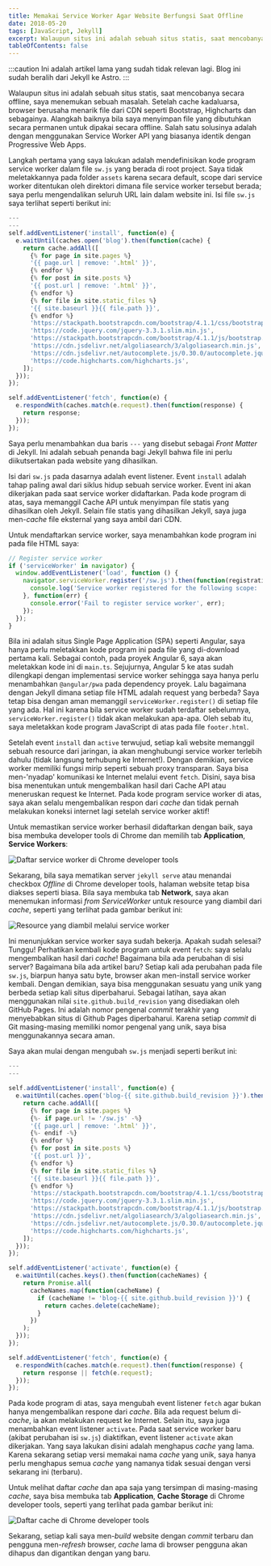 ```yaml
---
title: Memakai Service Worker Agar Website Berfungsi Saat Offline
date: 2018-05-20
tags: [JavaScript, Jekyll]
excerpt: Walaupun situs ini adalah sebuah situs statis, saat mencobanya secara offline, saya menemukan sebuah masalah.  Setelah cache kadaluarsa, browser berusaha menarik file dari CDN seperti Bootstrap, Highcharts dan sebagainya...
tableOfContents: false
---
```


:::caution
Ini adalah artikel lama yang sudah tidak relevan lagi.  Blog ini sudah beralih dari Jekyll ke Astro.
:::

Walaupun situs ini adalah sebuah situs statis, saat mencobanya secara offline, saya menemukan sebuah masalah.  Setelah cache kadaluarsa, browser berusaha menarik file dari CDN seperti Bootstrap, Highcharts dan sebagainya.  Alangkah baiknya bila saya menyimpan file yang dibutuhkan secara permanen untuk dipakai secara offline.  Salah satu solusinya adalah dengan menggunakan Service Worker API yang biasanya identik dengan Progressive Web Apps.

Langkah pertama yang saya lakukan adalah mendefinisikan kode program service worker dalam file `sw.js` yang berada di root project.  Saya tidak meletakkannya pada folder `assets` karena secara default, scope dari service worker ditentukan oleh direktori dimana file service worker tersebut berada; saya perlu mengendalikan seluruh URL lain dalam website ini.  Isi file `sw.js` saya terlihat seperti berikut ini:

```javascript title="sw.js"
---
---
self.addEventListener('install', function(e) {
  e.waitUntil(caches.open('blog').then(function(cache) {
    return cache.addAll([
      {% for page in site.pages %}
      '{{ page.url | remove: '.html' }}',
      {% endfor %}
      {% for post in site.posts %}
      '{{ post.url | remove: '.html' }}',
      {% endfor %}
      {% for file in site.static_files %}
      '{{ site.baseurl }}{{ file.path }}',
      {% endfor %}                
      'https://stackpath.bootstrapcdn.com/bootstrap/4.1.1/css/bootstrap.min.css',
      'https://code.jquery.com/jquery-3.3.1.slim.min.js',
      'https://stackpath.bootstrapcdn.com/bootstrap/4.1.1/js/bootstrap.min.js',
      'https://cdn.jsdelivr.net/algoliasearch/3/algoliasearch.min.js',
      'https://cdn.jsdelivr.net/autocomplete.js/0.30.0/autocomplete.jquery.min.js',
      'https://code.highcharts.com/highcharts.js',      
    ]);
  }));
});

self.addEventListener('fetch', function(e) {
  e.respondWith(caches.match(e.request).then(function(response) { 
    return response;
  }));
});
```

Saya perlu menambahkan dua baris `---` yang disebut sebagai *Front Matter* di Jekyll.  Ini adalah sebuah penanda bagi Jekyll bahwa file ini perlu diikutsertakan pada website yang dihasilkan.

Isi dari `sw.js` pada dasarnya adalah event listener.  Event `install` adalah tahap paling awal dari siklus hidup sebuah service worker.  Event ini akan dikerjakan pada saat service worker didaftarkan.  Pada kode program di atas, saya memanggil Cache API untuk menyimpan file statis yang dihasilkan oleh Jekyll.  Selain file statis yang dihasilkan Jekyll, saya juga men-*cache* file eksternal yang saya ambil dari CDN.

Untuk mendaftarkan service worker, saya menambahkan kode program ini pada file HTML saya:

```javascript title="index.html"
// Register service worker
if ('serviceWorker' in navigator) {
  window.addEventListener('load', function () {
    navigator.serviceWorker.register('/sw.js').then(function(registration) {                
      console.log('Service worker registered for the following scope: ', registration.scope);
    }, function(err) {
      console.error('Fail to register service worker', err);
    });
  });
}
```

Bila ini adalah situs Single Page Application (SPA) seperti Angular, saya hanya perlu meletakkan kode program ini pada file yang di-download pertama kali.  Sebagai contoh, pada proyek Angular 6, saya akan meletakkan kode ini di `main.ts`. Sejujurnya, Angular 5 ke atas sudah dilengkapi dengan implementasi service worker sehingga saya hanya perlu menambahkan `@angular/pwa` pada dependency proyek.  Lalu bagaimana dengan Jekyll dimana setiap file HTML adalah request yang berbeda?  Saya tetap bisa dengan aman memanggil `serviceWorker.register()` di setiap file yang ada.  Hal ini karena bila service worker sudah terdaftar sebelumnya, `serviceWorker.register()` tidak akan melakukan apa-apa.  Oleh sebab itu, saya meletakkan kode program JavaScript di atas pada file `footer.html`.

Setelah event `install` dan `active` terwujud, setiap kali website memanggil sebuah resource dari jaringan, ia akan menghubungi service worker terlebih dahulu (tidak langsung terhubung ke Internet!).  Dengan demikian, service worker memiliki fungsi mirip seperti sebuah proxy transparan.  Saya bisa men-'nyadap' komunikasi ke Internet melalui event `fetch`.  Disini, saya bisa bisa menentukan untuk mengembalikan hasil dari Cache API atau meneruskan request ke Internet.  Pada kode program service worker di atas, saya akan selalu mengembalikan respon dari *cache* dan tidak pernah melakukan koneksi internet lagi setelah service worker aktif!

Untuk memastikan service worker berhasil didaftarkan dengan baik, saya bisa membuka developer tools di Chrome dan memilih tab **Application**, **Service Workers**:

![Daftar service worker di Chrome developer tools](../../../assets/gambar_20180520_001.png)

Sekarang, bila saya mematikan server `jekyll serve` atau menandai checkbox *Offline* di Chrome developer tools, halaman website tetap bisa diakses seperti biasa.  Bila saya membuka tab **Network**, saya akan menemukan informasi *from ServiceWorker* untuk resource yang diambil dari *cache*, seperti yang terlihat pada gambar berikut ini:

![Resource yang diambil melalui service worker](../../../assets/gambar_20180520_002.png)

Ini menunjukkan service worker saya sudah bekerja.  Apakah sudah selesai?  Tunggu!  Perhatikan kembali kode program untuk event `fetch`:  saya selalu mengembalikan hasil dari *cache*!  Bagaimana bila ada perubahan di sisi server?  Bagaimana bila ada artikel baru?  Setiap kali ada perubahan pada file `sw.js`, biarpun hanya satu byte, browser akan men-install service worker kembali.  Dengan demikian, saya bisa menggunakan sesuatu yang unik yang berbeda setiap kali situs diperbaharui.  Sebagai latihan, saya akan menggunakan nilai `site.github.build_revision` yang disediakan oleh GitHub Pages.  Ini adalah nomor pengenal *commit* terakhir yang menyebabkan situs di Github Pages diperbaharui.  Karena setiap *commit* di Git masing-masing memiliki nomor pengenal yang unik, saya bisa menggunakannya secara aman.

Saya akan mulai dengan mengubah `sw.js` menjadi seperti berikut ini:

```javascript title="sw.js"
---
---

self.addEventListener('install', function(e) {  
  e.waitUntil(caches.open('blog-{{ site.github.build_revision }}').then(function(cache) {
    return cache.addAll([
      {% for page in site.pages %}
      {%- if page.url != '/sw.js' -%} 
      '{{ page.url | remove: '.html' }}',
      {%- endif -%}
      {% endfor %}
      {% for post in site.posts %}      
      '{{ post.url }}',     
      {% endfor %}
      {% for file in site.static_files %}       
      '{{ site.baseurl }}{{ file.path }}',    
      {% endfor %}                
      'https://stackpath.bootstrapcdn.com/bootstrap/4.1.1/css/bootstrap.min.css',
      'https://code.jquery.com/jquery-3.3.1.slim.min.js',
      'https://stackpath.bootstrapcdn.com/bootstrap/4.1.1/js/bootstrap.min.js',
      'https://cdn.jsdelivr.net/algoliasearch/3/algoliasearch.min.js',
      'https://cdn.jsdelivr.net/autocomplete.js/0.30.0/autocomplete.jquery.min.js',
      'https://code.highcharts.com/highcharts.js',      
    ]);
  }));
});

self.addEventListener('activate', function(e) {
  e.waitUntil(caches.keys().then(function(cacheNames) {
    return Promise.all(
      cacheNames.map(function(cacheName) {
        if (cacheName != 'blog-{{ site.github.build_revision }}') {
          return caches.delete(cacheName);
        }
      })
    );
  }));
});

self.addEventListener('fetch', function(e) {
  e.respondWith(caches.match(e.request).then(function(response) {   
    return response || fetch(e.request);
  }));
});
```

Pada kode program di atas, saya mengubah event listener `fetch` agar bukan hanya mengembalikan respone dari *cache*.  Bila ada request belum di-*cache*, ia akan melakukan request ke Internet.  Selain itu, saya juga menambahkan event listener `activate`.  Pada saat service worker baru (akibat perubahan isi `sw.js`) diaktifkan, event listener `activate` akan dikerjakan.  Yang saya lakukan disini adalah menghapus *cache* yang lama.  Karena sekarang setiap versi memakai nama *cache* yang unik, saya hanya perlu menghapus semua *cache* yang namanya tidak sesuai dengan versi sekarang ini (terbaru).

Untuk melihat daftar *cache* dan apa saja yang tersimpan di masing-masing *cache*, saya bisa membuka tab **Application**, **Cache Storage** di Chrome developer tools, seperti yang terlihat pada gambar berikut ini:

![Daftar cache di Chrome developer tools](../../../assets/gambar_20180520_003.png)

Sekarang, setiap kali saya men-*build* website dengan *commit* terbaru dan pengguna men-*refresh* browser, *cache* lama di browser pengguna akan dihapus dan digantikan dengan yang baru.